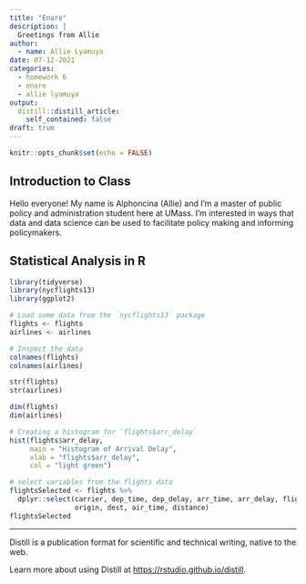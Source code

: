 ```yaml
---
title: "Enare"
description: |
  Greetings from Allie
author:
  - name: Allie Lyamuya
date: 07-12-2021
categories:
  - homework 6
  - enare
  - allie lyamuya
output:
  distill::distill_article:
    self_contained: false
draft: true
---
```



```r
knitr::opts_chunk$set(echo = FALSE)
```

## Introduction to Class
Hello everyone! My name is Alphoncina (Allie) and I'm a master of public policy
and administration student here at UMass. I'm interested in ways that data and 
data science can be used to facilitate policy making and informing policymakers. 


## Statistical Analysis in R

```r
library(tidyverse)
library(nycflights13)
library(ggplot2)
```

```r
# Load some data from the `nycflights13` package
flights <- flights
airlines <- airlines

# Inspect the data
colnames(flights)
colnames(airlines)

str(flights)
str(airlines)

dim(flights)
dim(airlines)
```

```r
# Creating a histogram for `flights$arr_delay`
hist(flights$arr_delay, 
     main = "Histogram of Arrival Delay",
     xlab = "flights$arr_delay",
     col = "light green")

# select variables from the flights data
flightsSelected <- flights %>%
  dplyr::select(carrier, dep_time, dep_delay, arr_time, arr_delay, flight, 
                origin, dest, air_time, distance)
flightsSelected
```


***
Distill is a publication format for scientific and technical writing, native to the web.

Learn more about using Distill at <https://rstudio.github.io/distill>.


